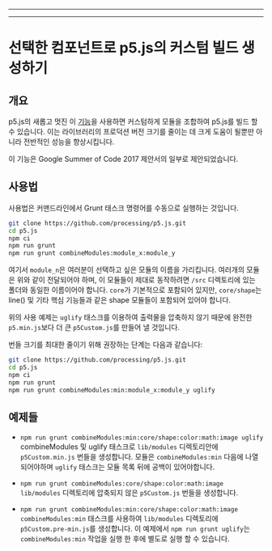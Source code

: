 
---

---
# 선택한 컴포넌트로 p5.js의 커스텀 빌드 생성하기

## 개요

p5.js의 새롭고 멋진 이 [기능](https://github.com/processing/p5.js/pull/2051)을 사용하면 커스텀하게 모듈을 조합하여 p5.js를 빌드 할 수 있습니다. 이는 라이브러리의 프로덕션 버전 크기를 줄이는 데 크게 도움이 될뿐만 아니라 전반적인 성능을 향상시킵니다.

이 기능은 Google Summer of Code 2017 제안서의 일부로 제안되었습니다.

## 사용법

사용법은 커맨드라인에서 Grunt 태스크 명령어를 수동으로 실행하는 것입니다.

```sh
git clone https://github.com/processing/p5.js.git
cd p5.js
npm ci
npm run grunt
npm run grunt combineModules:module_x:module_y
```

여기서 `module_n`은 여러분이 선택하고 싶은 모듈의 이름을 가리킵니다. 여러개의 모듈은 위와 같이 전달되어야 하며, 이 모듈들이 제대로 동작하려면 `/src` 디렉토리에 있는 폴더와 동일한 이름이어야 합니다. `core`가 기본적으로 포함되어 있지만, `core/shape`는 line() 및 기타 핵심 기능들과 같은 shape 모듈들이 포함되어 있어야 합니다.

위의 사용 예제는 `uglify` 태스크를 이용하여 출력물을 압축하지 않기 때문에 완전한 `p5.min.js`보다 더 큰 `p5Custom.js`를 만들어 낼 것입니다.

번들 크기를 최대한 줄이기 위해 권장하는 단계는 다음과 같습니다:

```sh
git clone https://github.com/processing/p5.js.git
cd p5.js
npm ci
npm run grunt
npm run grunt combineModules:min:module_x:module_y uglify
```

## 예제들

- `npm run grunt combineModules:min:core/shape:color:math:image uglify`
  combineModules 및 uglify 태스크로 `lib/modules` 디렉토리안에 `p5Custom.min.js` 번들을 생성합니다. 모듈은 `combineModules:min` 다음에 나열 되어야하며 `uglify` 태스크는 모듈 목록 뒤에 공백이 있어야합니다.

- `npm run grunt combineModules:core/shape:color:math:image`
  `lib/modules` 디렉토리에 압축되지 않은 `p5Custom.js` 번들을 생성합니다.

- `npm run grunt combineModules:min:core/shape:color:math:image` 
  `combineModules:min` 태스크를 사용하여 `lib/modules` 디렉토리에 `p5Custom.pre-min.js`를 생성합니다. 이 예제에서 `npm run grunt uglify`는 `combineModules:min` 작업을 실행 한 후에 별도로 실행 할 수 있습니다.
  